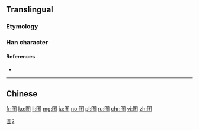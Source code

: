 ==Translingual==
{{ja-forms|[[図]]|图|[[圖]]}}

===Etymology===
{{Han simp|圖|f=啚|t=冬}}

===Han character===
{{Han char|rn=31|rad=囗|as=05|sn=8|four=|canj=WHEY|ids=⿴囗冬}}

====References====
* {{Han ref|kx=0218.041|hdz=10717.120|uh=56FE|ud=22270}}

----

==Chinese==
{{zh-see|圖}}

[[Category:CJKV characters simplified differently in Japan and China|圖2]]

[[fr:图]]
[[ko:图]]
[[li:图]]
[[mg:图]]
[[ja:图]]
[[no:图]]
[[pl:图]]
[[ru:图]]
[[chr:图]]
[[vi:图]]
[[zh:图]]
